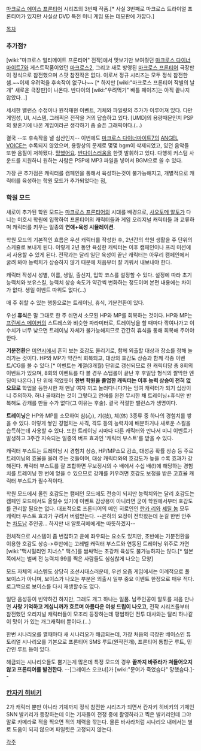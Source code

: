 [[마크로스 에이스 프론티어]] 시리즈의 3번째 작품.[* 사실 3번째로 마크로스 트라이얼 프론티어가 있지만 사실상 DVD 특전 미니 게임 또는 데모판에 가깝다.]

[[목차]]

=== 추가점? ===
[wiki:"마크로스 얼티메이트 프론티어" 전작]에서 맛보기만 보여줬던 [[마크로스 다이너마이트7]]와 게스트작품이었던 [[마크로스2]], 그리고 새로 방영된 [[마크로스 프론티어]] 극장판이 정식으로 참전했으며 스팟 참전작은 없다. 이로서 정규 시리즈는 모두 정식 참전한 셈.~~이제 우려먹을 후속작이 없구나~~ [* 하지만 [wiki:"마크로스 프론티어 작별의 날개" 새로운 극장판]이 나온다. 반다이의 [wiki:"우려먹기" 배틀 페이즈]는 아직 끝나지 않았다...]

세세한 밸런스 수정이나 원작재현 이벤트, 기체와 파일럿의 추가가 이루어져 있다. 다만 게임성, UI, 시스템, 그래픽은 전작을 거의 답습하고 있다. [UMD]의 용량때문인지 PSP의 황혼기에 나온 게임이라곤 생각하기 좀 슬픈 그래픽이다.(…) 


결국 --또 후속작을 낼 심산인지-- 이번에도 [[마크로스 다이너마이트7]]의 [[ANGEL VOICE]]는 수록되지 않았으며, 용량상의 문제로 몇몇 bgm이 삭제되었고, 있던 음악들 또한 음질이 저하됐다. [[망했어요]]. [[반다이]]스러움을 한껏 발휘하고 있다. 다행히 커스텀 사운드를 지원하니 원하는 사람은 PSP에 MP3 파일을 넣어서 BGM으로 쓸 수 있다.

가장 큰 추가점은 캐릭터를 캠페인을 통해서 육성하는것이 불가능해지고, 개별적으로 캐릭터를 육성하는 학원 모드가 추가되었다는 점,

=== 학원 모드 ===
새로이 추가된 학원 모드는 [[마크로스 프론티어]]의 시대를 배경으로, [[사오토메 알토]]가 다니는 미호시 학원에 입학하여 프론티어의 캐릭터들과 게임 오리지널 캐릭터들 과 교류하며 캐릭터를 키우는 일종의 '''연애+육성 시뮬레이션'''.

학원 모드의 기본적인 흐름은 우선 캐릭터를 작성한 후, 2년간의 학원 생활을 주 단위의 스케쥴로 보내게 된다. 이렇게 2년 동안 육성한 캐릭터는 이후 캠페인이나 프리 미션에서 사용할 수 있게 된다. 전작과는 달리 일단 육성이 끝난 캐릭터는 아무리 캠페인에서 굴려 봐야 능력치가 상승하지 않기 때문에 처음부터 잘 키워서 내보내야 한다.

캐릭터 작성시 성별, 이름, 생일, 출신지, 입학 코스를 설정할 수 있다. 설정에 따라 초기 능력치와 보유스킬, 능력치 상승 속도가 약간씩 변화하는 정도이며 본편 내용에는 차이가 없다. 생일 이벤트 따위도 없다(...)

매 주 취할 수 있는 행동으로는 트레이닝, 휴식, 기분전환이 있다. 

우선 '''휴식'''은 말 그대로 한 주 쉬면서 소모된 HP와 MP를 회복하는 것이다. HP와 MP는 [[프린세스 메이커]]의 스트레스와 비슷한 파라미터로, 트레이닝을 할 때마다 깎여나가고 이 수치가 너무 낮으면 트레이닝 자체가 불가능해지므로 간간히 휴식을 통해 회복해 주어야 한다.

'''기분전환'''은 [[미연시]]에서 흔히 보는 호감도 올리기로, 함께 외출할 대상과 장소를 정해 놀러가는 것이다. HP와 MP가 약간씩 회복되고, 대상의 호감도 상승과 함께 각종 이벤트/CG를 볼 수 있다.[* 이벤트는 계절(3개월) 단위로 갱신되므로 한 캐릭터당 총 8회의 이벤트가 있으며, 8회의 이벤트를 다 볼 경우 스탭롤이 끝난 후 후일담 형식의 짤막한 엔딩이 나온다.] 단 위에 적었듯이 '''한번 학원을 졸업한 캐릭터는 이후 능력 상승이 전혀 없으므로''' 학업을 등한시한 채 맨날 여자 끼고 놀러다니다가는 잉여 캐릭터가 되기 십상이니 주의하자. 허나 골때리는 것이 그렇다고 연애를 완전 무시한 채 트레이닝+휴식만 반복해도 강캐를 만들 수가 없다(그 이유는 후술). 결국 적절한 밸런스가 생명이다.

'''트레이닝'''은 HP와 MP를 소모하여 심(心), 기(技), 체(体) 3종류 중 하나의 경험치를 쌓을 수 있다. 이렇게 쌓인 경험치는 사격, 격투 등의 능력치에 배분하거나 새로운 스킬을 습득하는데 사용할 수 있다. 또한 트레이닝 시마다 다른 캐릭터와 만나서 미니 이벤트가 발생하고 3주간 지속되는 일종의 버프 효과인 '캐릭터 부스트'를 받을 수 있다. 

캐릭터 부스트는 트레이닝 시 경험치 상승, HP/MP소모 감소, 대성공 확률 상승 등 주로 트레이닝의 효율을 올려 주는 것들이며, 대상 캐릭터와의 호감도가 높을 수록 효과가 강해진다. 캐릭터 부스트를 잘 조합하면 무보정시의 수 배에서 수십 배(!)에 해당하는 경험치를 트레이닝 한 번에 얻을 수 있으므로 강캐를 키우려면 호감도 보정을 받은 고효율 캐릭터 부스트가 필수적이다.

학원 모드에서 올린 호감도는 캠페인 모드에도 전승이 되지만 능력치와는 달리 호감도는 캠페인 모드에서도 올릴수 있기에 이벤트 감상용이 아니라면 굳이 학원에서부터 호감도를 관리할 필요는 없다. 대표적으로 프론티어의 메인 히로인인 [[란카 리]]와 [[셰릴 놈]] 모두 캐릭터 부스트 효과가 구려서 버림받는다. --은하의 요정이 전학왔는데 눈길 한번 안주는 [[차도남]] 주인공... 하지만 내 알토히메에게는 따뜻하겠지--

전체적으로 시스템이 좀 번잡하고 운에 좌우되는 요소도 있지만, 초반에는 기분전환을 이용한 호감도 상승->후반에는 고레벨 캐릭터 부스트와 연동된 트레이닝 위주로 가면 [wiki:"맥시밀리언 지너스" 맥스]를 쌈싸먹는 초강캐 육성도 불가능하지는 않다.[* 일본 쪽에서는 벌써 전 능력치 99를 찍은 사람들도 심심찮게 나오는 모양]

모드 자체의 시스템도 상당히 조선시대스러운데, 우선 요즘 게임에서는 이례적으로 풀 보이스가 아니며, 보이스가 나오는 부분은 외출시 일부 중요 이벤트 한정으로 매우 적다. 로그백으로 보이스를 다시 재생할수도 없다. 

일단 음성등이 빈약하긴 하지만, 그래도 개그 하나는 일품. 
남주인공이 알토를 처음 만나면 '''사랑 기억하고 계십니까가 흐르며 아름다운 여성 드립이 나오고''', 전작 시리즈들부터 참전했던 오리지널 캐릭터들이 모조리 등장하는데 평범하던 전투 대사와는 달리 하나같이 맛이 가 있는 개그캐릭터 뿐이다.(…) 


한번 시나리오를 깰때마다 새 시나리오가 해금되는데, 가장 처음의 극장판 베이스인 튜토리얼 시나리오를 기본으로 프론티어 SMS 루트(원작전개), 프론티어 통합군 루트, 민간인 루트 등이 있다. 

해금되는 시나리오들도 뿜기는게 많은데 특정 모드의 경우 '''끝까지 바쥬라가 쳐들어오지 않고 프론티어를 발견한다'''. --[그레이스 오코너]가 [wiki:"문어가 죽었슴다" 망했슴다.]--

=== [[칸자키 히비키]] ===
2가 캐릭터 뿐만 아니라 기체까지 정식 참전한 시리즈가 되면서 칸자키 히비키의 기체인 SNN 발키리가 등장하는데 이는 기자들이 전쟁 중에 촬영하라고 찍은 발키리인데 그야말로 카메라로 적을 찍으면 적의 체력을 깎는다. 물론 바사라처럼 시나리오 내에서는 별로 도움이 되지 않으며 파일럿은 고정되지 않는다.

[[각주]]
